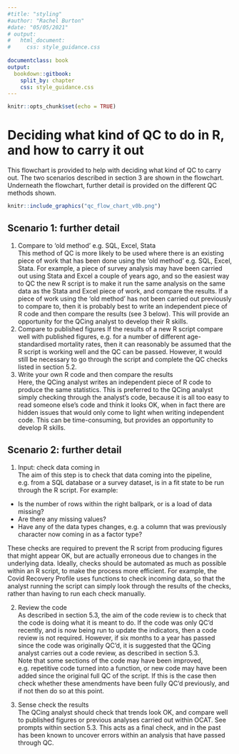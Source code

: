```yaml
---
#title: "styling"
#author: "Rachel Burton"
#date: "05/05/2021"
# output: 
#   html_document:
#     css: style_guidance.css
    
documentclass: book
output:
  bookdown::gitbook:
    split_by: chapter
    css: style_guidance.css  
---
```


```r
knitr::opts_chunk$set(echo = TRUE)
```

<!-- Note: File must start with h2 (##) as this forms a new tab. All other headings must be level 3 (###) or higher -->

# Deciding what kind of QC to do in R, and how to carry it out

This flowchart is provided to help with deciding what kind of QC to carry out.
The two scenarios described in section 3 are shown in the flowchart.  Underneath
the flowchart, further detail is provided on the different QC methods shown.




```r

knitr::include_graphics("qc_flow_chart_v0b.png")

```



## Scenario 1: further detail  
1. Compare to 'old method' e.g. SQL, Excel, Stata  
This method of QC is more likely to be used where there is an existing piece of
work that has been done using the 'old method' e.g. SQL, Excel, Stata.  For example, a piece of
survey analysis may have been carried out using Stata and Excel a couple of years
ago, and so the easiest way to QC the new R script is to make it run the same analysis
on the same data as the Stata and Excel piece of work, and compare the results. If a 
piece of work using the 'old method' has not been carried out previously to compare to,
then it is probably best to write an independent piece of R code and then compare the
results (see 3 below). This will provide an opportunity for the QCing analyst to 
develop their R skills.
2. Compare to published figures
If the results of a new R script compare well with published figures, e.g. for 
a number of different age-standardised mortality rates, then it can reasonably 
be assumed that the R script is working well and the QC can be passed.  However, 
it would still be necessary to go through the script and complete the QC checks
listed in section 5.2.  
3. Write your own R code and then compare the results  
Here, the QCing analyst writes an independent piece of R code to produce the same
statistics. This is preferred to the QCing analyst simply checking through the 
analyst's code, because it is all too easy to read someone else's code and think it
looks OK, when in fact there are hidden issues that would only come to light when 
writing independent code.  This can be time-consuming, but provides an 
opportunity to develop R skills. 

## Scenario 2: further detail  
1. Input: check data coming in  
The aim of this step is to check that data coming into the pipeline, e.g. from
a SQL database or a survey dataset, is in a fit state to be run through
the R script. For example: 
* Is the number of rows within the right ballpark, or is a load of data missing?
* Are there any missing values?
* Have any of the data types changes, e.g. a column that was previously character
now coming in as a factor type?

These checks are required to prevent the R script from producing figures that
might appear OK, but are actually erroneous due to changes in the underlying data.
Ideally, checks should be automated as much as possible within an R script, to 
make the process more efficient. For example, the Covid Recovery Profile uses 
functions to check incoming data, so that the analyst running the script can 
simply look through the results of the checks, rather than having to run each 
check manually.

2. Review the code  
As described in section 5.3, the aim of the code review is to check that the code
is doing what it is meant to do.  If the code was only QC'd recently, and
is now being run to update the indicators, then a code review is not required.
However, if six months to a year has passed since the code was originally QC'd, 
it is suggested that the QCing analyst carries out a code review, as described
in section 5.3.  
Note that some sections of the code may have been improved, e.g. repetitive code
turned into a function, or new code may have been added since the original full
QC of the script. If this is the case then check whether these amendments have 
been fully QC'd previously, and if not then do so at this point.

3. Sense check the results  
The QCing analyst should check that trends look OK, and compare well to published
figures or previous analyses carried out within OCAT. See prompts within 
section 5.3. This acts as a final check, and in the past has been known to uncover
errors within an analysis that have passed through QC.